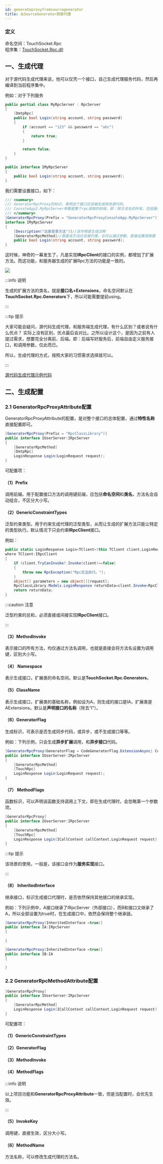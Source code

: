 ```yaml
---
id: generateproxyfromsourcegenerator
title: 从SourceGenerator获取代理
---
```



### 定义

命名空间：TouchSocket.Rpc <br/>
程序集：[TouchSocket.Rpc.dll](https://www.nuget.org/packages/TouchSocket.Rpc)


## 一、生成代理

对于源代码生成代理来说，他可以仅凭一个接口，自己生成代理服务代码，然后再编译到当前程序集中。

例如：对于下列服务

```csharp showLineNumbers
public partial class MyRpcServer : RpcServer
{
    [DmtpRpc]
    public bool Login(string account, string password)
    {
        if (account == "123" && password == "abc")
        {
            return true;
        }

        return false;
    }
}
```

```csharp showLineNumbers
public interface IMyRpcServer
{
    public bool Login(string account, string password);
}
```

我们需要设置接口，如下：

```csharp showLineNumbers
/// <summary>
/// GeneratorRpcProxy的标识，表明这个接口应该被生成其他源代码。
/// ConsoleApp2.MyRpcServer参数是整个rpc调用的前缀，即：除方法名的所有，包括服务的类名。
/// </summary>
[GeneratorRpcProxy(Prefix = "GeneratorRpcProxyConsoleApp.MyRpcServer")]//此处还可以设置其他参数，例如：生成代理的命名空间，是否生成接口等。具体f12查看。
interface IMyRpcServer
{
    [Description("这是登录方法")]//该作用是生成注释
    [GeneratorRpcMethod]//表面该方法应该被代理，也可以通过参数，直接设置调用键
    public bool Login(string account, string password);
}
```

这时候，神奇的一幕发生了，凡是实现**IRpcClient**的接口的实例，都增加了扩展方法。而这功能，和服务器生成的扩展Rpc方法的功能是一致的。

![](@site/static/img/docs/generateproxy-1.png)

:::info 说明

生成的扩展方法的类名，就是**接口名+Extensions**，命名空间默认在**TouchSocket.Rpc.Generators**下，所以可能需要提前using。

:::  


:::tip 提示

大家可能会疑问，源代码生成代理，和服务端生成代理，有什么区别？或者说有什么优点？
实际上没有区别，优点最后会对比。之所以设计这个，是因为之前有人提过需求，想要完全分离前、后端。即：后端写好服务后，前端自由定义服务接口，和调用参数，仅此而已。

所以，生成代理的方式，按照大家的习惯需求选择就可以。

:::  

[源代码生成代理示例代码](https://gitee.com/RRQM_Home/TouchSocket/tree/master/examples/Dmtp/GeneratorRpcProxyConsoleApp)

## 二、生成配置

### 2.1 GeneratorRpcProxyAttribute配置

GeneratorRpcProxyAttribute的配置，是对整个接口的总体配置，通过**特性名称**直接配置即可。

```csharp {1}
[GeneratorRpcProxy(Prefix = "RpcClassLibrary")]
public interface IUserServer:IRpcServer
{
    [GeneratorRpcMethod]
    [DmtpRpc]
    LoginResponse Login(LoginRequest request);
}
```

可配置项：

#### （1）Prefix

调用前缀。用于配置接口方法的调用键前缀，应包括**命名空间**和**类名**，方法名会自动组合，不区分大小写。

#### （2）GenericConstraintTypes

泛型约束类型。用于约束生成代理的泛型类型，从而让生成的扩展方法只能让特定的类型执行。默认情况下只会约束**IRpcClient**接口。

例如：

```csharp {2}
public static LoginResponse Login<TClient>(this TClient client,LoginRequest request,IInvokeOption invokeOption = default) 
where TClient:IRpcClient
{
    if (client.TryCanInvoke?.Invoke(client)==false)
    {
        throw new RpcException("Rpc无法执行。");
    }
    object[] parameters = new object[]{request};
    RpcClassLibrary.Models.LoginResponse returnData=client.Invoke<RpcClassLibrary.Models.LoginResponse>("rpcclasslibrary.login",invokeOption, parameters);
    return returnData;
}
```

:::caution 注意

泛型约束的总和，必须直接或间接实现**IRpcClient**接口。

:::  

#### （3）MethodInvoke

表示接口的所有方法，均仅通过方法名调用，也就是直接会将方法名设置为调用键，区别大小写。

#### （4） Namespace

表示生成接口，扩展类的命名空间。默认是**TouchSocket.Rpc.Generators**。

#### （5）ClassName

表示生成接口，扩展类的基础名称，例如设为A，则生成的接口是IA，扩展类是AExtensions。默认是**声明接口的名称**（除去“I”）。

#### （6）GeneratorFlag

生成标识，可表示是否生成同步代码，或异步，或不生成接口等等。

例如：下列示例，只会生成**异步扩展**调用，和**异步接口**代码。

```csharp {1}
[GeneratorRpcProxy(GeneratorFlag = CodeGeneratorFlag.ExtensionAsync| CodeGeneratorFlag.InterfaceAsync)]
public interface IUserServer:IRpcServer
{
    [GeneratorRpcMethod]
    [TouchRpc]
    LoginResponse Login(LoginRequest request);
}
```

#### （7） MethodFlags

函数标识，可以声明该函数支持调用上下文，即在生成代理时，会忽略第一个参数项。

```csharp {1,6} 
[GeneratorRpcProxy]
public interface IUserServer:IRpcServer
{
    [GeneratorRpcMethod]
    [TouchRpc]
    LoginResponse Login(ICallContext callContext,LoginRequest request);
}
```

:::tip 提示

该场景的使用，一般是，该接口会作为**服务实现**接口。

:::  

#### （8） InheritedInterface

继承接口，标识生成接口代理时，是否依然保持其他接口的继承实现。

例如：下列示例中，A接口继承了IRpcServer（外部接口），而B和接口又继承了A，所以全部设置为true时，在生成接口中，依然会保持整个继承链。

```csharp {1,7}
[GeneratorRpcProxy(InheritedInterface =true)]
public interface IA:IRpcServer
{
   
}

[GeneratorRpcProxy(InheritedInterface =true)]
public interface IB:IA
{
   
}

```

### 2.2 GeneratorRpcMethodAttribute配置

```csharp {4} 
[GeneratorRpcProxy]
public interface IUserServer:IRpcServer
{
    [GeneratorRpcMethod]
    LoginResponse Login(ICallContext callContext,LoginRequest request);
}
```

可配置项：

#### （1）GenericConstraintTypes
#### （2）GeneratorFlag
#### （3）MethodInvoke
#### （4）MethodFlags

:::info 说明

以上项目功能和**GeneratorRpcProxyAttribute**一致，但是当配置时，会优先生效。

:::  

#### （5）InvokeKey

调用键，直接生效，区分大小写。

#### （6）MethodName

方法名称，可以修改生成代理的方法名。